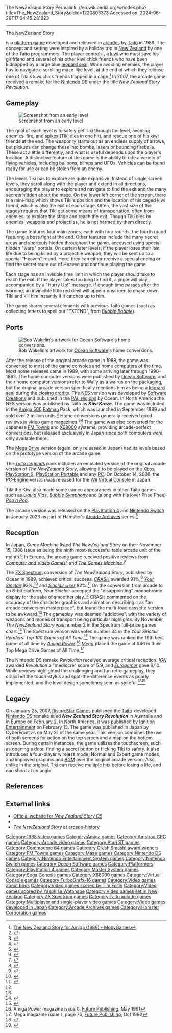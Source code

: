 The NewZealand Story
Permalink: //en.wikipedia.org/w/index.php?title=The_NewZealand_Story&oldid=1220803373
Accessed on: 2024-06-26T17:04:45.231923



------
The NewZealand Story
{{Infobox video game
| title = The NewZealand Story
| image = TheNewZealandStory arcadeflyer.png
| caption = Arcade flyer
| developer = [[Taito]]<br>[[Software Creations (UK)|Software Creations]] (NES)
| publisher = Taito
| composer = {{plainlist|
* Yasuko Yamada
* Yasuhisa Watanabe <small>(Arcade)</small>
* [[Tim Follin]]
* Geoff Follin <small>(NES port)</small>}}
| release = '''Arcade:''' <br/> {{vgrelease|EU|August 1988<ref name="CVG"/>|WW|September 1988<ref>{{cite book |last1=Akagi |first1=Masumi |title=アーケードTVゲームリスト国内•海外編(1971-2005) |trans-title=Arcade TV Game List: Domestic • Overseas Edition (1971-2005) |date=13 October 2006 |publisher=Amusement News Agency |language=ja |location=Japan |isbn=978-4990251215 |pages=43, 137 |url=https://archive.org/details/ArcadeGameList1971-2005/page/n43/mode/2up}}</ref>}} <br/> '''PC Engine:''' <br/> {{vgrelease|JP|February 23, 1990}} <br/> '''Mega Drive:''' <br/> {{vgrelease|JP|March 3, 1990}} <br/> '''NES:''' <br/> {{vgrelease|EU|March 1991|NA|1991}} <br/> '''Master System:''' <br/> {{vgrelease|EU|November 12, 1992}} <br/> '''Nintendo DS:''' <br/> {{vgrelease|AU|January 25, 2007|EU|February 2, 2007|JP|May 31, 2007|NA|February 13, 2008}} <br/> '''Virtual Console (PC Engine version):''' <br/> {{vgrelease|JP|October 14, 2008}} <br/> '''PlayStation 4, Nintendo Switch (Arcade version''' <br/> {{vgrelease|WW|January 26, 2023}}
| genre = [[Platform game|Platform]]
| modes = [[Single-player]], [[multiplayer]]
| platforms = [[Arcade video game|Arcade]]<br/>[[Commodore 64]]<br/>[[Amstrad CPC]]<br/>[[ZX Spectrum]]<br/>[[Amiga]]<br/>[[Atari ST]]<br/>[[FM Towns]]<br/>[[X68000]]<br/>[[Sega Genesis|Mega Drive]]<br/>[[TurboGrafx-16|PC Engine]]<br/>[[Nintendo Entertainment System]]<br/>[[Master System]]<br/>[[Nintendo DS]]<br/>[[Virtual Console]]<br/>[[PlayStation 4]]<br/>[[Nintendo Switch]]
}}

{{nihongo|'''''The NewZealand Story'''''|ニュージーランドストーリー|Nyū Jīrando Sutōrī}} is a [[platform game]] developed and released in [[arcade video game|arcades]] by [[Taito]] in 1988. The concept and setting were inspired by a holiday trip in [[New Zealand]] by one of the Taito programmers. The player controls {{nihongo|Tiki|ティキ}}, a [[Kiwi (bird)|kiwi]] who must save his girlfriend {{nihongo|Phee Phee|ピューピュー}} and several of his other kiwi chick friends who have been kidnapped by a large blue [[leopard seal]]. While avoiding enemies, the player has to navigate a scrolling maze-like level, at the end of which they release one of Tiki's kiwi chick friends trapped in a cage.<ref>[http://www.mobygames.com/game/new-zealand-story The New Zealand Story for Amiga (1989) - MobyGames]</ref> In 2007, the arcade game received a remake for the [[Nintendo DS]] under the title ''New Zealand Story Revolution''.

==Gameplay==
[[File:tnzs screenshot.png|thumb|left|upright|Screenshot from an early level]]

The goal of each level is to safely get Tiki through the level, avoiding enemies, fire, and spikes (Tiki dies in one hit), and rescue one of his kiwi friends at the end. The weaponry starts out as an endless supply of arrows, but pickups can change these into bombs, lasers or bouncing fireballs. These act a little differently, and what is useful depends upon the player's location. A distinctive feature of this game is the ability to ride a variety of flying vehicles, including balloons, blimps and UFOs. Vehicles can be found ready for use or can be stolen from an enemy.

The levels Tiki has to explore are quite expansive. Instead of single screen levels, they scroll along with the player and extend in all directions, encouraging the player to explore and navigate to find the exit and the many secrets hidden about the maze. On the lower left corner of the screen, there is a mini-map which shows Tiki's position and the location of his caged kiwi friend, which is also the exit of each stage. Often, the vast size of the stages requires that Tiki get some means of transportation, often from enemies, to explore the stage and reach the exit. Though Tiki dies by enemies' weapons and projectiles, he is not harmed by them directly.

The game features four main zones, each with four rounds, the fourth round featuring a boss fight at the end. Other features include the many secret areas and shortcuts hidden throughout the game, accessed using special hidden "warp" portals. On certain later levels, if the player loses their last life due to being killed by a projectile weapon, they will be sent up to a special "Heaven" round. Here, they can either receive a special ending or find the secret route out of Heaven and continue playing the game.

Each stage has an invisible time limit in which the player should take to reach the exit. If the player takes too long to find it, a jingle will play, accompanied by a "Hurry Up!" message. If enough time passes after the warning, an invincible little red devil will appear onscreen to chase down Tiki and kill him instantly if it catches up to him.

The game shares several elements with previous Taito games (such as collecting letters to spell out "EXTEND", from ''[[Bubble Bobble]]'').

==Ports==
[[File:The New Zealand Story cover.jpg|thumb|left|upright|Bob Wakelin's artwork for [[Ocean Software]]'s home conversions.]]

After the release of the original arcade game in 1988, the game was converted to most of the game consoles and home computers of the time. Most home releases came in 1989, with some arriving later through 1990–1992. The home computer versions were published by [[Ocean Software]], and their home computer versions refer to Wally as a walrus on the packaging, but the original arcade version specifically mentions him as being a [[leopard seal]] during the [[closing credits]]. The [[Nintendo Entertainment System|NES]] version was developed by [[Software Creations (UK)|Software Creations]] and published in the [[PAL region]]s by Ocean. In North America the NES version was published by Taito as '''''Kiwi Kraze'''''. The game was included in the [[Amiga 500]] [[Batman (1989 video game)|Batman]] Pack, which was launched in September 1989 and sold over 2 million units.<ref name="amigahistory">{{cite web |url=http://www.amigahistory.plus.com/a500batman.html |title=Amiga History Guide &#124; A500 Batman Pack |publisher=amigahistory.co.uk |accessdate=2015-09-04 |archive-date=2020-03-27 |archive-url=https://web.archive.org/web/20200327045916/http://www.amigahistory.plus.com/a500batman.html |url-status=dead }}</ref> Home conversions generally received good reviews in video game magazines.<ref name="gamespy">{{cite web |url=http://amigareviews.classicgaming.gamespy.com/newzeala.htm |archive-url=https://web.archive.org/web/20060504181303/http://amigareviews.classicgaming.gamespy.com/newzeala.htm |archive-date=2006-05-04 |url-status=dead |title=Amiga Reviews: New Zealand Story &#124; "Amiga Format #1, August 1989" |accessdate=2015-09-04}}</ref><ref name="ysrnry">{{cite web|url=http://www.ysrnry.co.uk/articles/newzealandstory.htm|title=The New Zealand Story &#124; Your Sinclair #45, September 1989|publisher=ysrnry.co.uk|accessdate=2015-09-04|archive-date=2015-11-19|archive-url=https://web.archive.org/web/20151119220552/http://www.ysrnry.co.uk/articles/newzealandstory.htm|url-status=dead}}</ref> The game was also converted for the Japanese [[FM Towns]] and [[X68000]] systems, providing arcade-perfect conversions, but released exclusively in Japan since both computers were only available there.

The [[Mega Drive]] version (again, only released in Japan) had its levels based on the prototype version of the arcade game.

The ''[[Taito Legends]]'' pack includes an emulated version of the original arcade version of ''The NewZealand Story'', allowing it to be played on the [[Xbox (console)|Xbox]], [[PlayStation 2]], [[PlayStation Portable]] and any [[Personal computer|PC]]. On October 14, 2008, the [[TurboGrafx-16|PC-Engine]] version was released for the [[Wii]] [[Virtual Console]] in Japan.

Tiki the Kiwi also made some cameo appearances in other Taito games such as ''[[Liquid Kids]]'', ''[[Bubble Symphony]]'' and (along with his lover Phee Phee) ''[[Pop'n Pop]]''.

The arcade version was released on the [[PlayStation 4]] and [[Nintendo Switch]] in January 2023 as part of Hamster's [[Arcade Archives]] series.<ref>{{cite web | url=https://www.superpixel.com/article/358037/arcade-classic-newzealand-story-arrives-ps4-nintendo-switch | title=Arcade Classic the NewZealand Story Arrives on PS4 and Nintendo Switch -- Superpixel}}</ref>

==Reception==
{{Video game reviews
 | ARC = true
 | AMI = true
 | AST = true
 | SMS = true
 | NES = true
 | SMD = true
 | ZX = true
<!-- Reviewers -->
 | ACE_AMI = 875<ref name="ACE">{{cite magazine |title=New Zealand Story |magazine=[[ACE (magazine)|ACE]] |date=3 August 1989 |issue=24 (September 1989) |pages=62–3 |url=http://www.worldofspectrum.org/showmag.cgi?mag=ACE/Issue24/Pages/ACE2400062.jpg}}</ref>
 | ACE_AST = 875<ref name="ACE"/>
 | CVG_ARC = Positive<ref name="CVG"/>
 | CRASH_ZX = 91%<ref name="crash"/>
 | SUser_ZX = 82%<ref name="su"/>
 | TGM_ARC = Positive<ref name="TGM"/>
 | TOT_NES = 93%<ref>{{Cite journal|author=Andy|date=May 1992|title=New Zealand Story|url=https://archive.org/details/Total_Issue_005_1992-05_Future_Publishing_GB/page/n29|journal=[[Total!]]|publisher=Future Publishing|issue=5|pages=30–31}}</ref>
 | YSinclair_ZX = 93%<ref name="ys"/>
 | rev1 = ''[[MegaTech]]''
 | rev1_SMD = 89%<ref>MegaTech rating, [[EMAP]], issue 5, page 78, May 1992</ref>
 | rev2 = ''[[New Computer Express]]''
 | rev2_AMI = {{Rating|5|5}}<ref>{{cite magazine |title=The New Zealand Story |magazine=[[New Computer Express]] |date=3 August 1989 |issue=39 (5 August 1989) |page=41 |url=https://archive.org/details/NewComputerExpress039/page/n40/mode/1up}}</ref>
 | rev3 = ''[[Sega Master Force]]''
 | rev3_SMS = 92%<ref name="SMF-NZStory">{{cite magazine |date=September 1993 |title=Platform Souls |magazine=Sega Master Force Issue 2 |url=http://www.smspower.org/Scans/SegaMasterForce-Magazine-Issue2?gallerypage=13 |issue=2 |pages=12–13 |accessdate=November 19, 2015}}</ref>
<!-- Awards -->
 | award1Pub = ''[[Crash (magazine)|Crash]]''
 | award1 = Crash Smash<ref name="crash"/>
 | award2Pub = ''[[Sinclair User]]''
 | award2 = SU Classic
}}

In Japan, ''Game Machine'' listed ''The NewZealand Story'' on their November 15, 1988 issue as being the ninth most-successful table arcade unit of the month.<ref>{{cite magazine|title=Game Machine's Best Hit Games 25 - テーブル型TVゲーム機 (Table Videos)|magazine=[[:ja:ゲームマシン|Game Machine]]|issue=344|publisher=[[:ja:アミューズメント通信社|Amusement Press, Inc.]]|date=15 November 1988|page=25|lang=ja}}</ref> In Europe, the arcade game received positive reviews from ''[[Computer and Video Games]]''<ref name="CVG">{{cite magazine |last1=Edgeley |first1=Clare |title=Arcade Action: The New Zealand Story |magazine=[[Computer and Video Games]] |date=16 August 1988 |issue=83 (September 1988) |page=117 |url=https://www.solvalou.com/arcade/reviews/197/238}}</ref> and ''[[The Games Machine]]''.<ref name="TGM">{{cite magazine |last1=Hogg |first1=Robin |title=New Zealand Story (Taito) |magazine=[[The Games Machine]] |date=15 December 1988 |issue=14 (January 1989) |page=88 |url=https://www.solvalou.com/arcade/reviews/29/238}}</ref>

The [[ZX Spectrum]] conversion of ''The NewZealand Story'', published by Ocean in 1989, achieved critical success. ''[[Crash (magazine)|CRASH]]'' awarded 91%,<ref name="crash">{{cite journal|journal=CRASH|issue=68|title=The New Zealand Story Review|date=September 1989|publisher=Newsfield|url=http://www.worldofspectrum.org/showmag.cgi?mag=Crash/Issue68/Pages/Crash6800047.jpg}}</ref> ''[[Your Sinclair]]'' 93%,<ref name="ys">{{cite journal|journal=Your Sinclair|title=The New Zealand Story Review|issue=45|date=September 1989|publisher=Dennis|url=http://www.ysrnry.co.uk/articles/newzealandstory.htm|accessdate=2015-09-04|url-status=dead|archive-url=https://web.archive.org/web/20001119231800/http://ysrnry.co.uk/articles/newzealandstory.htm|archive-date=2000-11-19}}</ref> and ''[[Sinclair User]]'' 82%.<ref name="su">{{cite journal|journal=Sinclair User|title=The New Zealand Story Review |date=September 1989|issue=90|publisher=EMAP|url=http://www.worldofspectrum.org/showmag.cgi?mag=SinclairUser/Issue090/Pages/SinclairUser09000010.jpg}}</ref> On the conversion from arcade to an 8-bit platform, ''Your Sinclair'' accepted the "disappointing" monochrome display for the sake of smoother play.<ref name=ys/> CRASH commented on the accuracy of the character graphics and animation describing it as "an arcade conversion masterpiece", but found the multi-load cassette version to be awkward.<ref name=crash/> The gameplay was deemed "addictive", with the variety of weapons and modes of transport being particular highlights. By November, ''The NewZealand Story'' was number 2 in the Spectrum full-price games chart.<ref>{{cite journal|journal=Your Sinclair|issue=47|date=November 1989|page=6|title=Top Ten Games|publisher=Dennis}}</ref> The Spectrum version was voted number 34 in the ''Your Sinclair Readers' Top 100 Games of All Time''.<ref>{{cite journal|title=Readers' Top 100 Games of All Time|journal=Your Sinclair|date=September 1993}}</ref> The game was ranked the 19th best game of all time by ''[[Amiga Power]]''.<ref>Amiga Power magazine issue 0, [[Future Publishing]], May 1991</ref> ''[[Mega (magazine)|Mega]]'' placed the game at #40 in their Top Mega Drive Games of All Time.<ref>Mega magazine issue 1, page 76, [[Future Publishing]], Oct 1992</ref>

The Nintendo DS remake ''Revolution'' received average critical reception. ''[[IGN]]'' awarded ''Revolution'' a "mediocre" score of 5.9, and ''[[Eurogamer]]'' gave 6/10. While reviews highlighted the challenging and fun retro gameplay, they criticized the touch-stylus and spot-the-difference events as poorly implemented, and the level design sometimes seen as spiteful.<ref>{{cite web|url=http://uk.ds.ign.com/articles/760/760830p2.html|title=New Zealand Story Revolution UK Review|author=Burman, Rob|accessdate=2009-05-31|quote=With a little more thought about level design and a more thorough graphics overhaul, Revolution could have easily stood its ground alongside ''New Super Mario Bros''. As it is stands Tiki's deserves to go the same way as another famous flightless bird — the dodo.|work=IGN|date=2 February 2007}}</ref><ref>{{cite web|title=New Zealand Story Revolution |url=http://www.eurogamer.net/articles/new-zealand-story-revolution-review|work=Eurogamer|author=Reed, Kristen|date=7 February 2007|accessdate=2009-05-31|quote=... in small doses, it's a game that finds its own old-school groove, and an enjoyable one for the most part. The touch-screen nonsense does it little favours, though, but luckily doesn't completely ruin the fun.}}</ref>

==Legacy==
On January 25, 2007, [[Rising Star Games]] published the [[Taito]]-developed [[Nintendo DS]] remake titled '''''New Zealand Story Revolution''''' in Australia and in Europe on February 2. In North America, it was published by [[Ignition Entertainment]] on February 13. The game was published in Japan by CyberFront as {{nihongo|'''''New Zealand Story DS'''''|ニュージーランドストーリーDS}} on May 31 of the same year. This version combines the use of both screens for action on the top screen and a map on the bottom screen. During certain instances, the game utilizes the touchscreen, such as opening a door, finding a secret button or flicking Tiki to safety. It also introduces a four-player wireless mode, Normal and Expert game modes, and improved graphics and [[Background music|BGM]] over the original arcade version. Also, unlike in the original, Tiki can receive multiple hits before losing a life, and can shoot at an angle.

==References==
{{Reflist}}

== External links ==
* [http://www.cyberfront.co.jp/title/newzea_ds/ Official website for ''New Zealand Story DS''] {{Webarchive|url=https://web.archive.org/web/20101018031850/http://www.cyberfront.co.jp/title/newzea_ds/ |date=2010-10-18 }} {{in lang|ja}}
* {{KLOV game|id=8859}}
* [http://www.arcade-history.com/?n=the-new-zealand-story&page=detail&id=1760 ''The NewZealand Story''] at [http://www.arcade-history.com/ arcade-history]

{{Bubble Bobble series}}
{{Authority control}}

{{DEFAULTSORT:NewZealand Story, The}}
[[Category:1988 video games]]
[[Category:Amiga games]]
[[Category:Amstrad CPC games]]
[[Category:Arcade video games]]
[[Category:Atari ST games]]
[[Category:Commodore 64 games]]
[[Category:Crash Smash! award winners]]
[[Category:FM Towns games]]
[[Category:Maze games]]
[[Category:Nintendo DS games]]
[[Category:Nintendo Entertainment System games]]
[[Category:Nintendo Switch games]]
[[Category:Ocean Software games]]
[[Category:Platformers]]
[[Category:PlayStation 4 games]]
[[Category:Master System games]]
[[Category:Sega Genesis games]]
[[Category:X68000 games]]
[[Category:Virtual Console games]]
[[Category:TurboGrafx-16 games]]
[[Category:Video games about birds]]
[[Category:Video games scored by Tim Follin]]
[[Category:Video games scored by Yasuhisa Watanabe]]
[[Category:Video games set in New Zealand]]
[[Category:ZX Spectrum games]]
[[Category:Taito arcade games]]
[[Category:Multiplayer and single-player video games]]
[[Category:Video games developed in Japan]]
[[Category:Arcade Archives games]]
[[Category:Hamster Corporation games]]